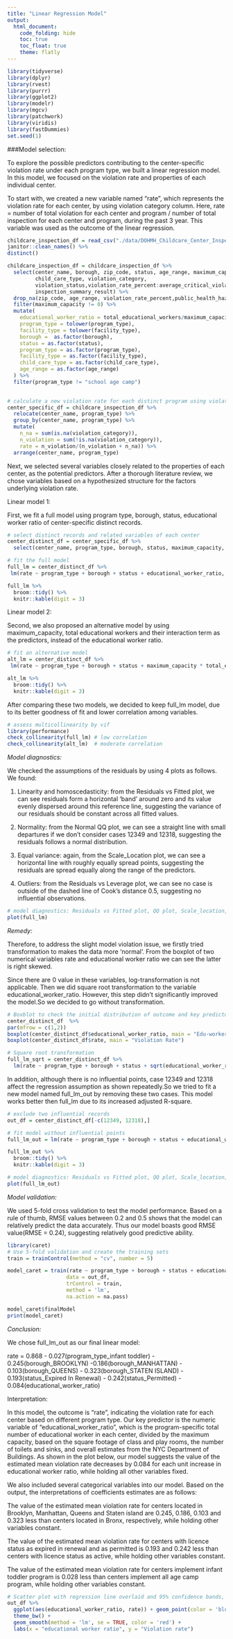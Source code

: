```yaml
---
title: "Linear Regression Model"
output: 
  html_document:
    code_folding: hide
    toc: true
    toc_float: true
    theme: flatly
---
```


```r
library(tidyverse)
library(dplyr)
library(rvest)
library(purrr)
library(ggplot2)
library(modelr)
library(mgcv)
library(patchwork)
library(viridis)
library(fastDummies)
set.seed(1)
```


###Model selection:

To explore the possible predictors contributing to the center-specific violation rate under each program type, we built a linear regression model. In this model, we focused on the violation rate and properties of each individual center.

To start with, we created a new variable named "rate", which represents the violation rate for each center, by using violation category column. Here, rate = number of total violation for each center and program / number of total inspection for each center and program, during the past 3 year. This variable was used as the outcome of the linear regression. 

```r
childcare_inspection_df = read_csv("./data/DOHMH_Childcare_Center_Inspections.csv") %>% 
janitor::clean_names() %>% 
distinct()
```

```r
childcare_inspection_df = childcare_inspection_df %>% 
  select(center_name, borough, zip_code, status, age_range, maximum_capacity,program_type, facility_type, 
         child_care_type, violation_category,
         violation_status,violation_rate_percent:average_critical_violation_rate,regulation_summary,
         inspection_summary_result) %>%
  drop_na(zip_code, age_range, violation_rate_percent,public_health_hazard_violation_rate, critical_violation_rate) %>% 
  filter(maximum_capacity != 0) %>% 
  mutate(
    educational_worker_ratio = total_educational_workers/maximum_capacity,
    program_type = tolower(program_type),
    facility_type = tolower(facility_type),
    borough =  as.factor(borough),
    status = as.factor(status),
    program_type = as.factor(program_type),
    facility_type = as.factor(facility_type),
    child_care_type = as.factor(child_care_type),
    age_range = as.factor(age_range)
  ) %>% 
  filter(program_type != "school age camp")
  
```

```r
# calculate a new violation rate for each distinct program using violation category column.
center_specific_df = childcare_inspection_df %>% 
  relocate(center_name, program_type) %>% 
  group_by(center_name, program_type) %>% 
  mutate(
    n_na = sum(is.na(violation_category)), 
    n_violation = sum(!is.na(violation_category)), 
    rate = n_violation/(n_violation + n_na)) %>% 
  arrange(center_name, program_type)
```


Next, we selected several variables closely related to the properties of each center, as the potential predictors. After a thorough literature review, we chose variables based on a hypothesized structure for the factors underlying violation rate. 

Linear model 1:

First, we fit a full model using program type, borough, status, educational worker ratio of center-specific distinct records.

```r
# select distinct records and related variables of each center
center_distinct_df = center_specific_df %>%
  select(center_name, program_type, borough, status, maximum_capacity, total_educational_workers, educational_worker_ratio, rate)

# fit the full model
full_lm = center_distinct_df %>%
 lm(rate ~ program_type + borough + status + educational_worker_ratio, data = .) 

full_lm %>% 
  broom::tidy() %>%
  knitr::kable(digit = 3)
```

Linear model 2:

Second, we also proposed an alternative model by using maximum_capacity, total educational workers and their interaction term as the predictors, instead of the educational worker ratio. 

```r
# fit an alternative model
alt_lm = center_distinct_df %>%
 lm(rate ~ program_type + borough + status + maximum_capacity * total_educational_workers, data = .) 

alt_lm %>% 
  broom::tidy() %>%
  knitr::kable(digit = 3)
```

After comparing these two models, we decided to keep full_lm model, due to its better goodness of fit and lower correlation among variables.  

```r
# assess multicollinearity by vif
library(performance) 
check_collinearity(full_lm) # low correlation
check_collinearity(alt_lm)  # moderate correlation
```

*Model diagnostics:*

We checked the assumptions of the residuals by using 4 plots as follows. We found:

1. Linearity and homoscedasticity: from the Residuals vs Fitted plot, we can see residuals form a horizontal 'band' around zero and its value evenly dispersed around this reference line, suggesting the variance of our residuals should be constant across all fitted values.

2. Normality: from the Normal QQ plot, we can see a straight line with small departures if we don't consider cases 12349 and 12318, suggesting the residuals follows a normal distribution.

3. Equal variance: again, from the Scale_Location plot, we can see a horizontal line with roughly equally spread points, suggesting the residuals are spread equally along the range of the predictors.

4. Outliers: from the Residuals vs Leverage plot, we can see no case is
outside of the dashed line of Cook’s distance 0.5, suggesting no influential observations. 

```r
# model diagnostics: Residuals vs Fitted plot, QQ plot, Scale_location, Residuals vs Leverage
plot(full_lm)
```


*Remedy:*

Therefore, to address the slight model violation issue, we firstly tried transformation to makes 
the data more ‘normal’. From the boxplot of two numerical variables rate and educational worker ratio we can see the latter is right skewed. 

Since there are 0 value in these variables, log-transformation is not applicable. Then we did square root transformation to the variable educational_worker_ratio. However, this step didn't significantly improved the model.So we decided to go without transformation.

```r
# Boxblot to check the initial distribution of outcome and key predictor
center_distinct_df  %>%
par(mfrow = c(1,2))
boxplot(center_distinct_df$educational_worker_ratio, main = "Edu-worker Ratio")
boxplot(center_distinct_df$rate, main = "Violation Rate")
```

```r
# Square root transformation
full_lm_sqrt = center_distinct_df %>%
  lm(rate ~ program_type + borough + status + sqrt(educational_worker_ratio), data = .)
```

In addition, although there is no influential points, case 12349 and 12318 affect the regression assumption as shown repeatedly.So we tried to fit a new model named full_lm_out by removing these two cases. This model works better then full_lm due to its increased adjusted R-square. 

```r
# exclude two influential records
out_df = center_distinct_df[-c(12349, 12318),]

# fit model without influential points
full_lm_out = lm(rate ~ program_type + borough + status + educational_worker_ratio, data = out_df)

full_lm_out %>% 
  broom::tidy() %>%
  knitr::kable(digit = 3)

# model diagnostics: Residuals vs Fitted plot, QQ plot, Scale_location, Residuals vs Leverage
plot(full_lm_out)
```

*Model validation:*

We used 5-fold cross validation to test the model performance. Based on a rule of thumb, RMSE values between 0.2 and 0.5 shows that the model can relatively predict the data accurately. Thus our model boasts good RMSE value(RMSE = 0.24), suggesting relatively good predictive ability.

```r
library(caret)
# Use 5-fold validation and create the training sets
train = trainControl(method = "cv", number = 5)

model_caret = train(rate ~ program_type + borough + status + educational_worker_ratio,
                   data = out_df,
                   trControl = train,
                   method = 'lm',
                   na.action = na.pass)

model_caret$finalModel
print(model_caret)
```

*Conclusion:*

We chose full_lm_out as our final linear model:

rate = 0.868 - 0.027(program_type_infant toddler) - 0.245(borough_BROOKLYN) -0.186(borough_MANHATTAN) - 0.103(borough_QUEENS) - 0.323(borough_STATEN ISLAND) - 0.193(status_Expired In Renewal) - 0.242(status_Permitted) - 0.084(educational_worker_ratio)

Interpretation:

In this model, the outcome is "rate", indicating the violation rate for each center based on different program type. Our key predictor is the numeric variable of "educational_worker_ratio", which is the program-specific total number of educational worker in each center,  divided by the maximum capacity, based on the square footage of class and play rooms, the number of toilets and sinks, and overall estimates from the NYC Department of Buildings. As shown in the plot below, our model suggests the value of the estimated mean violation rate decreases by 0.084 for each unit increase in educational worker ratio, while holding all other variables fixed.  

We also included several categorical variables into our model. Based on the output, the interpretations of coefficients estimates are as follows:

The value of the estimated mean violation rate for centers located in Brooklyn,  Manhattan, Queens and Staten island are 0.245, 0.186, 0.103 and 0.323 less than centers located in Bronx, respectively, while holding other variables constant.

The value of the estimated mean violation rate for centers with licence status as expired in renewal and as permitted is 0.193 and 0.242 less than  centers with licence status as active, while holding other variables constant.

The value of the estimated mean violation rate for centers implement infant toddler program is 0.028 less than centers implement all age camp program, while holding other variables constant.

```r
# Scatter plot with regression line overlaid and 95% confidence bands, between rate and our main predictor:educational worker ratio 
out_df %>% 
  ggplot(aes(educational_worker_ratio, rate)) + geom_point(color = 'blue') + 
  theme_bw() +
  geom_smooth(method = 'lm', se = TRUE, color = 'red') +
  labs(x = "educational worker ratio", y = "Violation rate")
```


